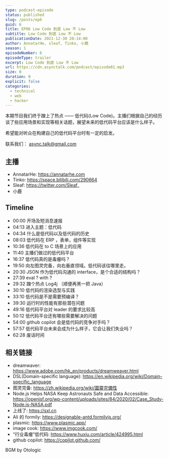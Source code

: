 ```yaml
---
type: podcast-episode
status: published
slug: /posts/ep6
guid: 6
title: EP06 Low Code 到底 Low 不 Low
subtitle: Low Code 到底 Low 不 Low
publicationDate: 2021-12-30 20:14:00
author: AnnatarHe, sleaf, Tinko, 小鹿
season: 1
episodeNumber: 6
episodeType: trailer
excerpt: Low Code 到底 Low 不 Low
url: https://cdn.asynctalk.com/podcast/episode01.mp3
size: 0
duration: 0
explicit: false
categories:
  - technical
  - web
  - hacker
---
```


本期节目我们终于蹭上了热点 —— 低代码(Low Code)。主播们根据自己的经历谈了些应用场景和实现等相关话题，展望未来的低代码平台应该是什么样子。

希望能对听众在构建自己的低代码平台时有一定的启发。

联系我们： async.talk@gmail.com


## 主播

* AnnatarHe: https://annatarhe.com
* Tinko: https://space.bilibili.com/290664
* Sleaf: https://twitter.com/Sleaf_
* 小鹿


## Timeline

* 00:00 开场及短消息速报
* 04:13 进入主题：低代码
* 04:34 什么是低代码以及低代码的历史
* 08:03 低代码在 ERP ，表单，组件等实现
* 10:36 低代码在 to C 场景上的应用
* 11:40 主播们做过的低代码平台
* 16:37 低代码真的是毒瘤吗？
* 19:50 向左图灵完备，向右垂直领域。低代码该往哪里走。
* 20:30 JSON 作为低代码沟通的 interface，是个合适的结构吗？
* 27:39 eval ? with ?
* 29:32 蹭个热点 Log4j （顺便再黑一把 Java）
* 30:10 低代码的渲染选型与实践
* 33:10 低代码是不是需要预编译？
* 39:30 运行时的性能有那些潜在问题
* 49:16 低代码平台对 leader 的要求比较高
* 50:12 低代码平台还有哪些需要解决的问题
* 54:00 github copilot 会是低代码的竞争对手吗？
* 57:57 低代码平台未来会成为什么样子，它会让我们失业吗？
* 62:28 废话时间


## 相关链接

* dreamwaver: https://www.adobe.com/hk_en/products/dreamweaver.html
* DSL(Domain-specific language): https://en.wikipedia.org/wiki/Domain-specific_language
* 图灵完备: https://zh.wikipedia.org/wiki/圖靈完備性
* Node.js Helps NASA Keep Astronauts Safe and Data Accessible: https://openjsf.org/wp-content/uploads/sites/84/2020/02/Case_Study-Node.js-NASA.pdf
* 上线了: https://sxl.cn
* Ali 的 formily: https://designable-antd.formilyjs.org/
* plasmic: https://www.plasmic.app/
* image cook: https://www.imgcook.com/
* “行业毒瘤”低代码: https://www.huxiu.com/article/424995.html
* github copilot: https://copilot.github.com/

BGM by Otologic
